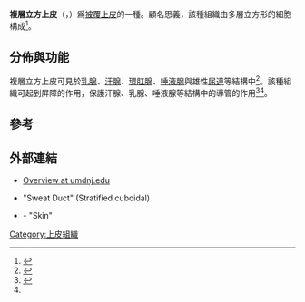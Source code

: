 {{Infobox cell
| Name        = 複層立方上皮
| Latin       = Epithelium stratificatum cuboideum
| Greek       = 
| Image       = WVSOM Parotid Gland1.JPG
| Caption     = 腮腺導管中的複層立方上皮（圖左上角的兩個圓圈形結構即爲複層立方上皮）
| Width       = 
| Image2      = 
| Caption2    = 
| Precursor   = 
| Shape       = Many layers of cuboid cells
<!--
| Code        = {{TerminologiaHistologica|2|00|02.0.02031}}
-->
}}
'''複層立方上皮'''（{{lang-en|stratified cuboidal epithelium}}，{{lang-la|''Epithelium stratificatum cuboideum''}}）爲[[被覆上皮|被覆上皮]]的一種。顧名思義，該種組織由多層立方形的細胞構成<ref name=KMU1>{{cite web|url=http://hist.vexp.idv.tw/class/histo01.htm|title=上皮組織（Epithelium）|publisher=高雄醫學大學|accessdate=2016-03-04|archive-date=2018-07-27|archive-url=https://web.archive.org/web/20180727232411/http://hist.vexp.idv.tw/class/histo01.htm|dead-url=no}}</ref>。

==分佈與功能==
複層立方上皮可見於[[乳腺|乳腺]]、[[汗腺|汗腺]]、[[環肛腺|環肛腺]]、[[唾液腺|唾液腺]]與雄性[[尿道|尿道]]等結構中<ref>{{cite web|url=http://hist.class.kmu.edu.tw/Basic/Epithelial/Stratified/Cuboidal/index.html|title=複層立方上皮|publisher=高雄醫學大學|accessdate=2016-03-04|archive-date=2017-03-05|archive-url=https://web.archive.org/web/20170305022305/http://hist.class.kmu.edu.tw/Basic/Epithelial/Stratified/Cuboidal/index.html|dead-url=no}}</ref>。該種組織可起到屏障的作用，保護汗腺、乳腺、唾液腺等結構中的導管的作用<ref name=eroschenko08>{{cite book| publisher = Lippincott Williams & Wilkins| isbn = 9780781770576| pages = [https://archive.org/details/difioresatlashis00eros/page/212 212]–234| last = Eroschenko| first = Victor P.| title = DiFiore's Atlas of Histology with Functional Correlations| url = https://archive.org/details/difioresatlashis00eros| chapter = Integumentary System| year = 2008}}</ref><ref name=KMU1/>。

==參考==
{{Reflist}}

==外部連結==
* [https://web.archive.org/web/20060919140049/http://www3.umdnj.edu/histsweb/lab2/lab2stratifiedcuboidal.html Overview at umdnj.edu]
* {{KansasHistology|epithel|epith17}} "Sweat Duct" (Stratified cuboidal)
* {{OklahomaHistology|43_03}} - "Skin"

{{上皮細胞與上皮組織}}

[[Category:上皮組織|Category:上皮組織]]